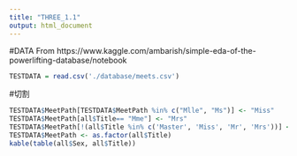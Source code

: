 ```yaml
---
title: "THREE_1.1"
output: html_document
---
```


#DATA From https://www.kaggle.com/ambarish/simple-eda-of-the-powerlifting-database/notebook 

```r
TESTDATA = read.csv('./database/meets.csv')

```

#切割
```r
TESTDATA$MeetPath[TESTDATA$MeetPath %in% c("Mlle", "Ms")] <- "Miss"
TESTDATA$MeetPath[all$Title== "Mme"] <- "Mrs"
TESTDATA$MeetPath[!(all$Title %in% c('Master', 'Miss', 'Mr', 'Mrs'))] <- "Rare Title"
TESTDATA$MeetPath <- as.factor(all$Title)
kable(table(all$Sex, all$Title))


```